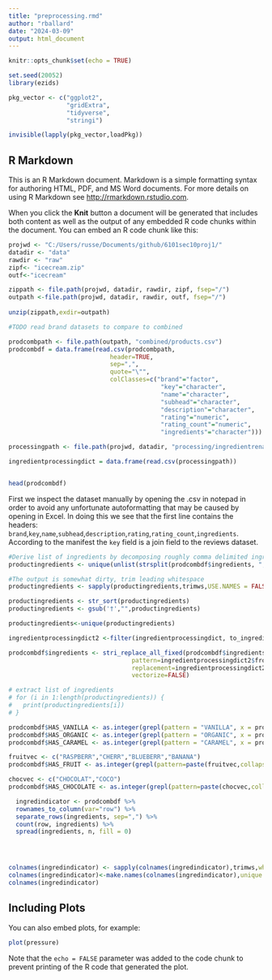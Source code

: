 ```yaml
---
title: "preprocessing.rmd"
author: "rballard"
date: "2024-03-09"
output: html_document
---
```


```r
knitr::opts_chunk$set(echo = TRUE)

set.seed(20052)
library(ezids)

pkg_vector <- c("ggplot2",
                "gridExtra",
                "tidyverse",
                "stringi")

invisible(lapply(pkg_vector,loadPkg))
```

## R Markdown

This is an R Markdown document. Markdown is a simple formatting syntax for authoring HTML, PDF, and MS Word documents. For more details on using R Markdown see <http://rmarkdown.rstudio.com>.

When you click the **Knit** button a document will be generated that includes both content as well as the output of any embedded R code chunks within the document. You can embed an R code chunk like this:

```r

projwd <- "C:/Users/russe/Documents/github/6101sec10proj1/"
datadir <- "data"
rawdir <- "raw"
zipf<- "icecream.zip"
outf<-"icecream"

zippath <- file.path(projwd, datadir, rawdir, zipf, fsep="/")
outpath <-file.path(projwd, datadir, rawdir, outf, fsep="/") 
  
unzip(zippath,exdir=outpath)
```

```r
#TODO read brand datasets to compare to combined

prodcombpath <- file.path(outpath, "combined/products.csv")
prodcombdf = data.frame(read.csv(prodcombpath,
                            header=TRUE,
                            sep=",",
                            quote="\"",
                            colClasses=c("brand"="factor",
                                          "key"="character",
                                          "name"="character",
                                          "subhead"="character",
                                          "description"="character",
                                          "rating"="numeric",
                                          "rating_count"="numeric",
                                          "ingredients"="character")))

processingpath <- file.path(projwd, datadir, "processing/ingredientrenamedict.csv" )

ingredientprocessingdict = data.frame(read.csv(processingpath))


head(prodcombdf)
```
First we inspect the dataset manually by opening the .csv in notepad in order to avoid any unfortunate autoformatting that may be caused by opening in Excel. In doing this we see that the first line contains the headers: `brand`,`key`,`name`,`subhead`,`description`,`rating`,`rating_count`,`ingredients`. According to the manifest the `key` field is a join field to the reviews dataset.



```r

#Derive list of ingredients by decomposing roughly comma delimited ingredient list field
productingredients <- unique(unlist(strsplit(prodcombdf$ingredients, ",")))

#The output is somewhat dirty, trim leading whitespace
productingredients <- sapply(productingredients,trimws,USE.NAMES = FALSE)

productingredients <- str_sort(productingredients)
productingredients <- gsub('†',"",productingredients)

productingredients<-unique(productingredients)

ingredientprocessingdict2 <-filter(ingredientprocessingdict, to_ingredient != "")

prodcombdf$ingredients <- stri_replace_all_fixed(prodcombdf$ingredients,
                                  pattern=ingredientprocessingdict2$from_ingredient,
                                  replacement=ingredientprocessingdict2$to_ingredient,
                                  vectorize=FALSE)

# extract list of ingredients
# for (i in 1:length(productingredients)) {
#   print(productingredients[i])
# } 

```

```r


prodcombdf$HAS_VANILLA <- as.integer(grepl(pattern = "VANILLA", x = prodcombdf$ingredients))
prodcombdf$HAS_ORGANIC <- as.integer(grepl(pattern = "ORGANIC", x = prodcombdf$ingredients))
prodcombdf$HAS_CARAMEL <- as.integer(grepl(pattern = "CARAMEL", x = prodcombdf$ingredients))

fruitvec <- c("RASPBERR","CHERR","BLUEBERR","BANANA")
prodcombdf$HAS_FRUIT <- as.integer(grepl(pattern=paste(fruitvec,collapse="|"), x=prodcombdf$ingredients))

chocvec <- c("CHOCOLAT","COCO")
prodcombdf$HAS_CHOCOLATE <- as.integer(grepl(pattern=paste(chocvec,collapse="|"), x=prodcombdf$ingredients))

```


```r
  ingredindicator <- prodcombdf %>% 
  rownames_to_column(var="row") %>% 
  separate_rows(ingredients, sep=",") %>% 
  count(row, ingredients) %>% 
  spread(ingredients, n, fill = 0)




colnames(ingredindicator) <- sapply(colnames(ingredindicator),trimws,which="both",USE.NAMES = FALSE)
colnames(ingredindicator)<-make.names(colnames(ingredindicator),unique = TRUE)
colnames(ingredindicator)
```



## Including Plots

You can also embed plots, for example:

```r
plot(pressure)
```

Note that the `echo = FALSE` parameter was added to the code chunk to prevent printing of the R code that generated the plot.
